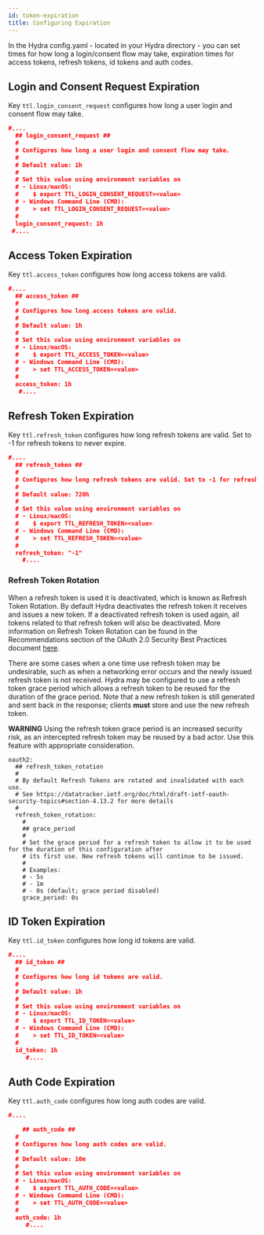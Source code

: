 ```yaml
---
id: token-expiration
title: Configuring Expiration
---
```


In the Hydra config.yaml - located in your Hydra directory - you can set times
for how long a login/consent flow may take, expiration times for access tokens,
refresh tokens, id tokens and auth codes.

## Login and Consent Request Expiration

Key `ttl.login_consent_request` configures how long a user login and consent
flow may take.

```json title="path/to/hydra/config.yaml"
#....
  ## login_consent_request ##
  #
  # Configures how long a user login and consent flow may take.
  #
  # Default value: 1h
  #
  # Set this value using environment variables on
  # - Linux/macOS:
  #    $ export TTL_LOGIN_CONSENT_REQUEST=<value>
  # - Windows Command Line (CMD):
  #    > set TTL_LOGIN_CONSENT_REQUEST=<value>
  #
  login_consent_request: 1h
 #....
```

## Access Token Expiration

Key `ttl.access_token` configures how long access tokens are valid.

```json title="path/to/hydra/config.yaml"
#....
  ## access_token ##
  #
  # Configures how long access tokens are valid.
  #
  # Default value: 1h
  #
  # Set this value using environment variables on
  # - Linux/macOS:
  #    $ export TTL_ACCESS_TOKEN=<value>
  # - Windows Command Line (CMD):
  #    > set TTL_ACCESS_TOKEN=<value>
  #
  access_token: 1h
   #....
```

## Refresh Token Expiration

Key `ttl.refresh_token` configures how long refresh tokens are valid. Set to -1
for refresh tokens to never expire.

```json title="path/to/hydra/config.yaml"
#....
  ## refresh_token ##
  #
  # Configures how long refresh tokens are valid. Set to -1 for refresh tokens to never expire.
  #
  # Default value: 720h
  #
  # Set this value using environment variables on
  # - Linux/macOS:
  #    $ export TTL_REFRESH_TOKEN=<value>
  # - Windows Command Line (CMD):
  #    > set TTL_REFRESH_TOKEN=<value>
  #
  refresh_token: "-1"
    #....
```

### Refresh Token Rotation

When a refresh token is used it is deactivated, which is known as Refresh Token
Rotation. By default Hydra deactivates the refresh token it receives and issues
a new token. If a deactivated refresh token is used again, all tokens related to
that refresh token will also be deactivated. More information on Refresh Token
Rotation can be found in the Recommendations section of the OAuth 2.0 Security
Best Practices document
[here](https://datatracker.ietf.org/doc/html/draft-ietf-oauth-security-topics#section-4.13.2).

There are some cases when a one time use refresh token may be undesirable, such
as when a networking error occurs and the newly issued refresh token is not
received. Hydra may be configured to use a refresh token grace period which
allows a refresh token to be reused for the duration of the grace period. Note
that a new refresh token is still generated and sent back in the response;
clients **must** store and use the new refresh token.

**WARNING** Using the refresh token grace period is an increased security risk,
as an intercepted refresh token may be reused by a bad actor. Use this feature
with appropriate consideration.

```
oauth2:
  ## refresh_token_rotation
  #
  # By default Refresh Tokens are rotated and invalidated with each use.
  # See https://datatracker.ietf.org/doc/html/draft-ietf-oauth-security-topics#section-4.13.2 for more details
  #
  refresh_token_rotation:
    #
    ## grace_period
    #
    # Set the grace period for a refresh token to allow it to be used for the duration of this configuration after
    # its first use. New refresh tokens will continue to be issued.
    #
    # Examples:
    # - 5s
    # - 1m
    # - 0s (default; grace period disabled)
    grace_period: 0s
```

## ID Token Expiration

Key `ttl.id_token` configures how long id tokens are valid.

```json title="path/to/hydra/config.yaml"
#....
  ## id_token ##
  #
  # Configures how long id tokens are valid.
  #
  # Default value: 1h
  #
  # Set this value using environment variables on
  # - Linux/macOS:
  #    $ export TTL_ID_TOKEN=<value>
  # - Windows Command Line (CMD):
  #    > set TTL_ID_TOKEN=<value>
  #
  id_token: 1h
     #....
```

## Auth Code Expiration

Key `ttl.auth_code` configures how long auth codes are valid.

```json title="path/to/hydra/config.yaml"
#....

    ## auth_code ##
  #
  # Configures how long auth codes are valid.
  #
  # Default value: 10m
  #
  # Set this value using environment variables on
  # - Linux/macOS:
  #    $ export TTL_AUTH_CODE=<value>
  # - Windows Command Line (CMD):
  #    > set TTL_AUTH_CODE=<value>
  #
  auth_code: 1h
     #....
```

